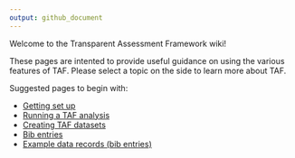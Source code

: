 ```yaml
---
output: github_document
---
```


Welcome to the Transparent Assessment Framework wiki!

These pages are intented to provide useful guidance on using the
various features of TAF.  Please select a topic on the side to learn
more about TAF.

Suggested pages to begin with:

* [Getting set up](Getting-set-up)
* [Running a TAF analysis](Running-a-TAF-analysis)
* [Creating TAF datasets](Creating-TAF-datasets)
* [Bib entries](Bib-entries)
* [Example data records (bib entries)](Example-data-records)
